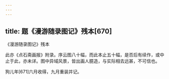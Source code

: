 ```yaml
---
---
---
```

title: 题《漫游随录图记》残本[670]
---




《漫游随录图记》残本

此亦《点石斋画报》附录。序云图八十幅，而此本止五十幅，是否后有续作，或中止于此，亦未详。图中异域风景，皆出画人臆造，与实际相去远甚，不可信也。

狗儿年[671]六月收得，九月重装并记。